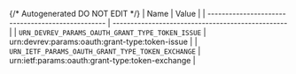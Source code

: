 {/* Autogenerated DO NOT EDIT  */}
| Name                                              | Value                                             |
| ------------------------------------------------- | ------------------------------------------------- |
| `URN_DEVREV_PARAMS_OAUTH_GRANT_TYPE_TOKEN_ISSUE`  | urn:devrev:params:oauth:grant-type:token-issue    |
| `URN_IETF_PARAMS_OAUTH_GRANT_TYPE_TOKEN_EXCHANGE` | urn:ietf:params:oauth:grant-type:token-exchange   |
